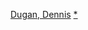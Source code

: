 {{navbox
|name = Dennis Dugan
|title = [[丹尼斯·杜根]]執導電影
|state = {{{state|autocollapse}}}
|listclass = hlist
|list1 = 
* 《{{le|天才小搗蛋|Problem Child (film)}}》（1990）
* 《{{le|烏龍三人行|Brain Donors}}》（1992）
* 《{{le|毛狗 (1994年電影)|The Shaggy Dog (1994 film)|毛狗}}》（1994）
* 《[[高爾夫球也瘋狂]]》（1996）
* 《{{le|比佛利山威龍|Beverly Hills Ninja}}》（1997）
* 《{{le|冒牌老爸|Big Daddy (1999 film)}}》（1999）
* 《{{le|搶救癡情大兵|Saving Silverman}}》（2001）
* 《{{le|終極寶鑣|National Security (2003 film)}}》（2003）
* 《{{le|冷板凳少棒隊|The Benchwarmers}}》（2006）
* 《[[當我們「假」在一起]]》（2007）
* 《[[特勤沙龍]]》（2008）
* 《[[亞當等大人]]》（2010）
* 《[[愛情大臨演]]》（2011）
* 《{{le|龍鳳大雙胞|Jack and Jill (2011 film)}}》（2011）
* 《{{le|亞當等大人2|Grown Ups 2}}》（2013）
* 《{{le|愛情瞎攪禍|Love, Weddings & Other Disasters}}》（2020）
}}<noinclude>
{{collapsible option}}
[[Category:美国电影导演模板|Dugan, Dennis]]
[[Category:丹尼斯·杜根電影|*]]
</noinclude>